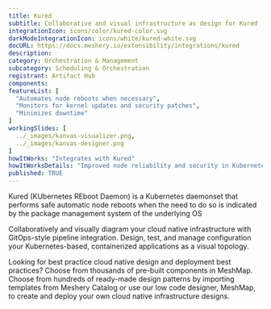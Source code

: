 ```yaml
---
title: Kured
subtitle: Collaborative and visual infrastructure as design for Kured
integrationIcon: icons/color/kured-color.svg
darkModeIntegrationIcon: icons/white/kured-white.svg
docURL: https://docs.meshery.io/extensibility/integrations/kured
description: 
category: Orchestration & Management
subcategory: Scheduling & Orchestration
registrant: Artifact Hub
components: 
featureList: [
  "Automates node reboots when necessary",
  "Monitors for kernel updates and security patches",
  "Minimizes downtime"
]
workingSlides: [
  ../_images/kanvas-visualizer.png,
  ../_images/kanvas-designer.png
]
howItWorks: "Integrates with Kured"
howItWorksDetails: "Improved node reliability and security in Kubernetes"
published: TRUE
---
```

<p>
Kured (KUbernetes REboot Daemon) is a Kubernetes daemonset that performs safe automatic node reboots when the need to do so is indicated by the package management system of the underlying OS
</p>
<p>
    Collaboratively and visually diagram your cloud native infrastructure with GitOps-style pipeline integration. Design, test, and manage configuration your Kubernetes-based, containerized applications as a visual topology.
</p>
<p>
    Looking for best practice cloud native design and deployment best practices? Choose from thousands of pre-built components in MeshMap. Choose from hundreds of ready-made design patterns by importing templates from Meshery Catalog or use our low code designer, MeshMap, to create and deploy your own cloud native infrastructure designs.
</p>
